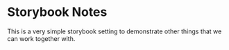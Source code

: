 

<Meta title="Notes/Introduction" />

# Storybook Notes
This is a very simple storybook setting to demonstrate other things that we can work together with.
